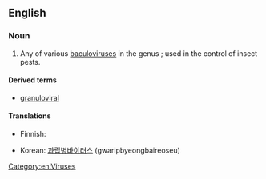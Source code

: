 {{also|Granulovirus}}
==English==
{{wikipedia}}
===Noun===
{{en-noun|es}}

# Any of various [[baculovirus]]es in the genus {{taxlink|Granulovirus|genus}};  used in the control of insect pests.

====Derived terms====
* [[granuloviral]]

====Translations====
{{trans-top|form of baculovirus}}
* Finnish: {{t|fi|granulovirus}}
{{trans-mid}}
* Korean: [[과립병바이러스]] (gwaripbyeongbaireoseu)
{{trans-bottom}}

[[Category:en:Viruses]]